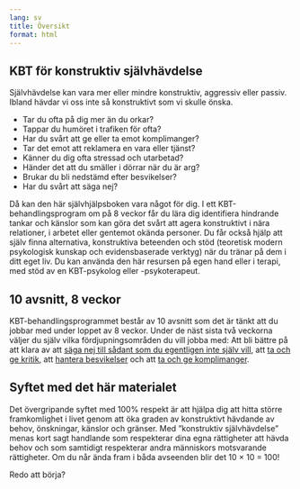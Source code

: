 ```yaml
---
lang: sv
title: Översikt
format: html
---
```


## KBT för konstruktiv självhävdelse

Självhävdelse kan vara mer eller mindre konstruktiv, aggressiv eller passiv. Ibland hävdar vi oss inte så konstruktivt som vi skulle önska.

-   Tar du ofta på dig mer än du orkar?
-   Tappar du humöret i trafiken för ofta?
-   Har du svårt att ge eller ta emot komplimanger?
-   Tar det emot att reklamera en vara eller tjänst?
-   Känner du dig ofta stressad och utarbetad?
-   Händer det att du smäller i dörrar när du är arg?
-   Brukar du bli nedstämd efter besvikelser?
-   Har du svårt att säga nej?

Då kan den här självhjälpsboken vara något för dig. I ett KBT-behandlingsprogram om på 8 veckor får du lära dig identifiera hindrande tankar och känslor som kan göra det svårt att agera konstruktivt i nära relationer, i arbetet eller gentemot okända personer. Du får också hjälp att själv finna alternativa, konstruktiva beteenden och stöd (teoretisk modern psykologisk kunskap och evidensbaserade verktyg) när du tränar på dem i ditt eget liv. Du kan använda den här resursen på egen hand eller i terapi, med stöd av en KBT-psykolog eller -psykoterapeut.

## 10 avsnitt, 8 veckor

KBT-behandlingsprogrammet består av 10 avsnitt som det är tänkt att du jobbar med under loppet av 8 veckor. Under de näst sista två veckorna väljer du själv vilka fördjupningsområden du vill jobba med: Att bli bättre på att klara av att [säga nej till sådant som du egentligen inte själv vill](6-0.qmd), att [ta och ge kritik](7-0.qmd), att [hantera besvikelser](8-0.qmd) och att [ta och ge komplimanger](9-0.qmd).

## Syftet med det här materialet

Det övergripande syftet med 100% respekt är att hjälpa dig att hitta större framkomlighet i livet genom att öka graden av konstruktivt hävdande av behov, önskningar, känslor och gränser. Med ”konstruktiv självhävdelse” menas kort sagt handlande som respekterar dina egna rättigheter att hävda behov och som samtidigt respekterar andra människors motsvarande rättigheter. Om du når ända fram i båda avseenden blir det 10 × 10 = 100!

Redo att börja?
